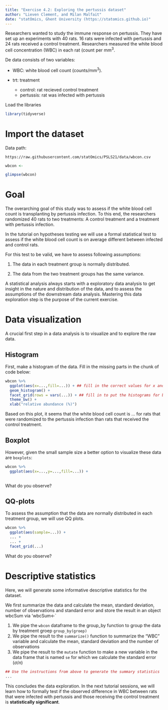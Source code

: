 ```yaml
---
title: "Exercise 4.2: Exploring the pertussis dataset"
author: "Lieven Clement, and Milan Malfait"
date: "statOmics, Ghent University (https://statomics.github.io)"
---
```


Researchers wanted to study the immune response on pertussis. 
They have set up an experiments with 40 rats. 
16 rats were infected with pertussis and 24 rats received a control treatment. 
Researchers measured the white blood cell concentration (WBC) in each rat (count per mm$^3$. 

De data consists of two variables:

- WBC: white blood cell count (counts/mm$^3$). 
- trt: treatment

    - control: rat recieved control treatment
    - pertussis: rat was infected with pertussis

Load the libraries

```r
library(tidyverse)
```

# Import the dataset

Data path:

  `https://raw.githubusercontent.com/statOmics/PSLS21/data/wbcon.csv`

```r
wbcon <-
```

```r
glimpse(wbcon)
```

# Goal

The overarching goal of this study was to assess if the white blood cell count is 
transplanting by pertussis infection. To this end, the researchers randomized 40 rats
to two treatments: A control treatment and a treatment with pertussis infection.

In the tutorial on hypotheses testing we will use a formal statistical test to assess if the white blood cell count is on average different between infected and control rats. 

For this test to be valid, we have to assess following assumptions:

1. The data in each treatment group is normally distributed.

2. The data from the two treatment groups has the same variance.

A statistical analysis always starts with a exploratory data analysis to get
insight in the nature and distribution of the data, and to assess the
assumptions of the downstream data analysis. Mastering this data exploration
step is the purpose of the current exercise.

# Data visualization

A crucial first step in a data analysis is to visualize and to explore the raw data.

## Histogram 

First, make a histogram of the data. Fill in the
missing parts in the chunk of code below:

```r
wbcon %>%
  ggplot(aes(x=...,fill=...)) + ## fill in the correct values for x and fill
  geom_histogram() +
  facet_grid(rows = vars(...)) + ## fill in to put the histograms for both treatment conditions in a separate row
  theme_bw() +
  xlab("relative abundance (%)")
```

Based on this plot, it seems that the white blood cell count 
is ... for rats that were randomized to the pertussis infection than rats that received the control treatment.

## Boxplot 

However, given the small sample size a better option to visualize these data are `boxplots`:

```r
wbcon %>%  
  ggplot(aes(x=...,y=...,fill=...)) +
  
```

What do you observe?

## QQ-plots 

To assess the assumption that the data are normally distributed in each treatment group, we will use QQ plots.

```r
wbcon %>%  
  ggplot(aes(sample=...)) +
  ... +
  ... +
  facet_grid(...)
```

What do you observe? 

# Descriptive statistics

Here, we will generate some informative descriptive statistics
for the dataset.

We first summarize the data and calculate the mean, standard
deviation, number of observations and standard error and store the
result in an object wbcSum via 'wbcSum<-`

1. We pipe the `wbcon` dataframe to the group_by function to group
the data by treatment groep `group_by(groep)`
2. We pipe the result to the `summarize()` function to summarize
the "WBC" variable and calculate the mean, standard deviation and
the number of observations
3. We pipe the result to the `mutate` function to make a new
variable in the data frame that is named `se` for which we calculate the
standard error ($\sigma / n$)

```r
## Use the instructions from above to generate the summary statistics
...
```

This concludes the data exploration. In the next tutorial sessions, we will learn how to formally
test if the observed difference in WBC between rats that were infected with pertussis and those receiving the control treatment is **statistically significant**.
